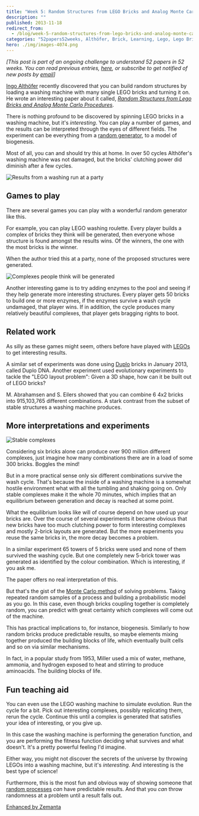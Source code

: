 ```yaml
---
title: "Week 5: Random Structures from LEGO Bricks and Analog Monte Carlo Procedures"
description: ""
published: 2013-11-18
redirect_from:
  - /blog/week-5-random-structures-from-lego-bricks-and-analog-monte-carlo-procedures/swizec/6422
categories: "52papers52weeks, Althöfer, Brick, Learning, Lego, Lego Bricks, Monte Carlo, Personal, Washing machine, Papers"
hero: ./img/images-4074.png
---
```


_\[This post is part of an ongoing challenge to understand 52 papers in 52 weeks. You can read previous entries, [here](https://swizec.com/blog/category/52-papers-in-52-weeks), or subscribe to get notified of new posts by [email](http://swiz.ec/52papers-list)]_

[Ingo Althöfer](http://www.althofer.de/) recently discovered that you can build random structures by loading a washing machine with many single LEGO bricks and turning it on. He wrote an interesting paper about it called, [_Random Structures from Lego Bricks and Analog Monte Carlo Procedures_](http://www.althofer.de/random-lego-structures.pdf).

There is nothing profound to be discovered by spinning LEGO bricks in a washing machine, but it's _interesting_. You can play a number of games, and the results can be interpreted through the eyes of different fields. The experiment can be everything from a [random generator](http://en.wikipedia.org/wiki/Random_number_generation), to a model of biogenesis.

Most of all, you can and should try this at home. In over 50 cycles Althöfer's washing machine was not damaged, but the bricks' clutching power did diminish after a few cycles.

![Results from a washing run at a party](./img/images-4074.png)

## Games to play

There are several games you can play with a wonderful random generator like this.

For example, you can play LEGO washing roulette. Every player builds a complex of bricks they think will be generated, then everyone whose structure is found amongst the results wins. Of the winners, the one with the most bricks is _the_ winner.

When the author tried this at a party, none of the proposed structures were generated.

![Complexes people think will be generated](./img/Complexes-people-think-will-be-generatedih57c6.png)

Another interesting game is to try adding enzymes to the pool and seeing if they help generate more interesting structures. Every player gets 50 bricks to build one or more enzymes, if the enzymes survive a wash cycle undamaged, that player wins. If in addition, the cycle produces many relatively beautiful complexes, that player gets bragging rights to boot.

## Related work

As silly as these games might seem, others before have played with [LEGOs](http://www.lego.com/) to get interesting results.

A similar set of experiments was done using [Duplo](http://duplo.lego.com/) bricks in January 2013, called Duplo DNA. Another experiment used evolutionary experiments to tackle the "LEGO layout problem": Given a 3D shape, how can it be built out of LEGO bricks?

M. Abrahamsen and S. Eilers showed that you can combine 6 4x2 bricks into 915,103,765 different combinations. A stark contrast from the subset of stable structures a washing machine produces.

## More interpretations and experiments

![Stable complexes](./img/Stable-complexes32a3jd.png)

Considering six bricks alone can produce over 900 million different complexes, just imagine how many combinations there are in a load of some 300 bricks. Boggles the mind!

But in a more practical sense only six different combinations survive the wash cycle. That's because the inside of a washing machine is a somewhat hostile environment what with all the tumbling and shaking going on. Only stable complexes make it the whole 70 minutes, which implies that an equilibrium between generation and decay is reached at some point.

What the equilibrium looks like will of course depend on how used up your bricks are. Over the course of several experiments it became obvious that new bricks have too much clutching power to form interesting complexes and mostly 2-brick layouts are generated. But the more experiments you reuse the same bricks in, the more decay becomes a problem.

In a similar experiment 65 towers of 5 bricks were used and none of them survived the washing cycle. But one completely new 5-brick tower was generated as identified by the colour combination. Which is interesting, if you ask me.

The paper offers no real interpretation of this.

But that's the gist of the [Monte Carlo method](http://en.wikipedia.org/wiki/Monte_Carlo_method) of solving problems. Taking repeated random samples of a process and building a probabilistic model as you go. In this case, even though bricks coupling together is completely random, you can predict with great certainty which complexes will come out of the machine.

This has practical implications to, for instance, biogenesis. Similarly to how random bricks produce predictable results, so maybe elements mixing together produced the building blocks of life, which eventually built cells and so on via similar mechanisms.

In fact, in a popular study from 1953, Miller used a mix of water, methane, ammonia, and hydrogen exposed to heat and stirring to produce aminoacids. The building blocks of life.

## Fun teaching aid

You can even use the LEGO washing machine to simulate evolution. Run the cycle for a bit. Pick out interesting complexes, possibly replicating them, rerun the cycle. Continue this until a complex is generated that satisfies your idea of interesting, or you give up.

In this case the washing machine is performing the generation function, and you are performing the fitness function deciding what survives and what doesn't. It's a pretty powerful feeling I'd imagine.

Either way, you might not discover the secrets of the universe by throwing LEGOs into a washing machine, but it's _interesting_. And interesting is the best type of science!

Furthermore, this is the most fun and obvious way of showing someone that [random processes](http://en.wikipedia.org/wiki/Stochastic_process) _can_ have predictable results. And that you _can_ throw randomness at a problem until a result falls out.

[Enhanced by Zemanta](https://img.zemanta.com/zemified_e.png?x-id=579463e7-5669-4c3a-b545-0752a65f11db)
